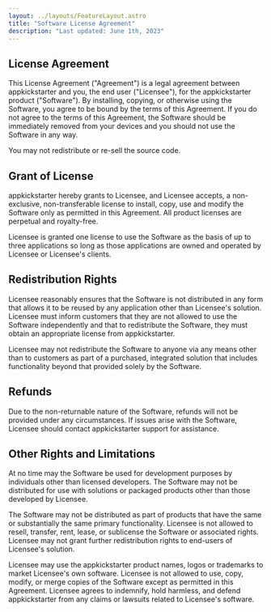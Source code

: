 ```yaml
---
layout: ../layouts/FeatureLayout.astro
title: "Software License Agreement"
description: "Last updated: June 1th, 2023"
---
```

  
## License Agreement

This License Agreement ("Agreement") is a legal agreement between appkickstarter and you, the end user ("Licensee"), for the appkickstarter product ("Software"). By installing, copying, or otherwise using the Software, you agree to be bound by the terms of this Agreement. If you do not agree to the terms of this Agreement, the Software should be immediately removed from your devices and you should not use the Software in any way.

You may not redistribute or re-sell the source code.

## Grant of License

appkickstarter hereby grants to Licensee, and Licensee accepts, a non-exclusive, non-transferable license to install, copy, use and modify the Software only as permitted in this Agreement. All product licenses are perpetual and royalty-free.

Licensee is granted one license to use the Software as the basis of up to three applications so long as those applications are owned and operated by Licensee or Licensee's clients.

## Redistribution Rights

Licensee reasonably ensures that the Software is not distributed in any form that allows it to be reused by any application other than Licensee's solution. Licensee must inform customers that they are not allowed to use the Software independently and that to redistribute the Software, they must obtain an appropriate license from appkickstarter.

Licensee may not redistribute the Software to anyone via any means other than to customers as part of a purchased, integrated solution that includes functionality beyond that provided solely by the Software.

## Refunds

Due to the non-returnable nature of the Software, refunds will not be provided under any circumstances. If issues arise with the Software, Licensee should contact appkickstarter support for assistance.

## Other Rights and Limitations

At no time may the Software be used for development purposes by individuals other than licensed developers. The Software may not be distributed for use with solutions or packaged products other than those developed by Licensee.

The Software may not be distributed as part of products that have the same or substantially the same primary functionality. Licensee is not allowed to resell, transfer, rent, lease, or sublicense the Software or associated rights. Licensee may not grant further redistribution rights to end-users of Licensee's solution.

Licensee may use the appkickstarter product names, logos or trademarks to market Licensee's own software. Licensee is not allowed to use, copy, modify, or merge copies of the Software except as permitted in this Agreement. Licensee agrees to indemnify, hold harmless, and defend appkickstarter from any claims or lawsuits related to Licensee's software.